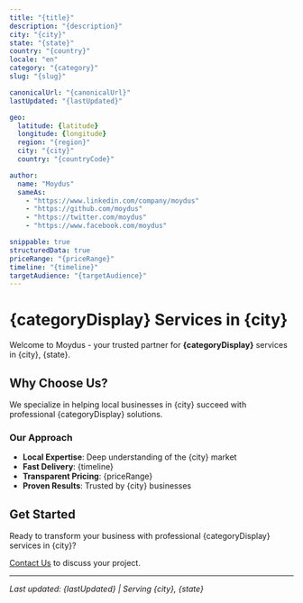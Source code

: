 ```yaml
---
title: "{title}"
description: "{description}"
city: "{city}"
state: "{state}"
country: "{country}"
locale: "en"
category: "{category}"
slug: "{slug}"

canonicalUrl: "{canonicalUrl}"
lastUpdated: "{lastUpdated}"

geo:
  latitude: {latitude}
  longitude: {longitude}
  region: "{region}"
  city: "{city}"
  country: "{countryCode}"

author:
  name: "Moydus"
  sameAs:
    - "https://www.linkedin.com/company/moydus"
    - "https://github.com/moydus"
    - "https://twitter.com/moydus"
    - "https://www.facebook.com/moydus"

snippable: true
structuredData: true
priceRange: "{priceRange}"
timeline: "{timeline}"
targetAudience: "{targetAudience}"
---
```


# {categoryDisplay} Services in {city}

Welcome to Moydus - your trusted partner for **{categoryDisplay}** services in {city}, {state}.

## Why Choose Us?

We specialize in helping local businesses in {city} succeed with professional {categoryDisplay} solutions.

### Our Approach

- **Local Expertise**: Deep understanding of the {city} market
- **Fast Delivery**: {timeline}
- **Transparent Pricing**: {priceRange}
- **Proven Results**: Trusted by {city} businesses

## Get Started

Ready to transform your business with professional {categoryDisplay} services in {city}?

[Contact Us](https://moydus.com/contact) to discuss your project.

---

*Last updated: {lastUpdated} | Serving {city}, {state}*

